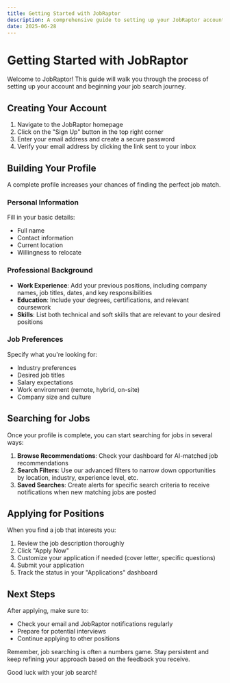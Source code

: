 ```yaml
---
title: Getting Started with JobRaptor
description: A comprehensive guide to setting up your JobRaptor account and finding your first job
date: 2025-06-28
---
```


# Getting Started with JobRaptor

Welcome to JobRaptor! This guide will walk you through the process of setting up your account and beginning your job search journey.

## Creating Your Account

1. Navigate to the JobRaptor homepage
2. Click on the "Sign Up" button in the top right corner
3. Enter your email address and create a secure password
4. Verify your email address by clicking the link sent to your inbox

## Building Your Profile

A complete profile increases your chances of finding the perfect job match.

### Personal Information

Fill in your basic details:

- Full name
- Contact information
- Current location
- Willingness to relocate

### Professional Background

- **Work Experience**: Add your previous positions, including company names, job titles, dates, and key responsibilities
- **Education**: Include your degrees, certifications, and relevant coursework
- **Skills**: List both technical and soft skills that are relevant to your desired positions

### Job Preferences

Specify what you're looking for:

- Industry preferences
- Desired job titles
- Salary expectations
- Work environment (remote, hybrid, on-site)
- Company size and culture

## Searching for Jobs

Once your profile is complete, you can start searching for jobs in several ways:

1. **Browse Recommendations**: Check your dashboard for AI-matched job recommendations
2. **Search Filters**: Use our advanced filters to narrow down opportunities by location, industry, experience level, etc.
3. **Saved Searches**: Create alerts for specific search criteria to receive notifications when new matching jobs are posted

## Applying for Positions

When you find a job that interests you:

1. Review the job description thoroughly
2. Click "Apply Now"
3. Customize your application if needed (cover letter, specific questions)
4. Submit your application
5. Track the status in your "Applications" dashboard

## Next Steps

After applying, make sure to:

- Check your email and JobRaptor notifications regularly
- Prepare for potential interviews
- Continue applying to other positions

Remember, job searching is often a numbers game. Stay persistent and keep refining your approach based on the feedback you receive.

Good luck with your job search!
